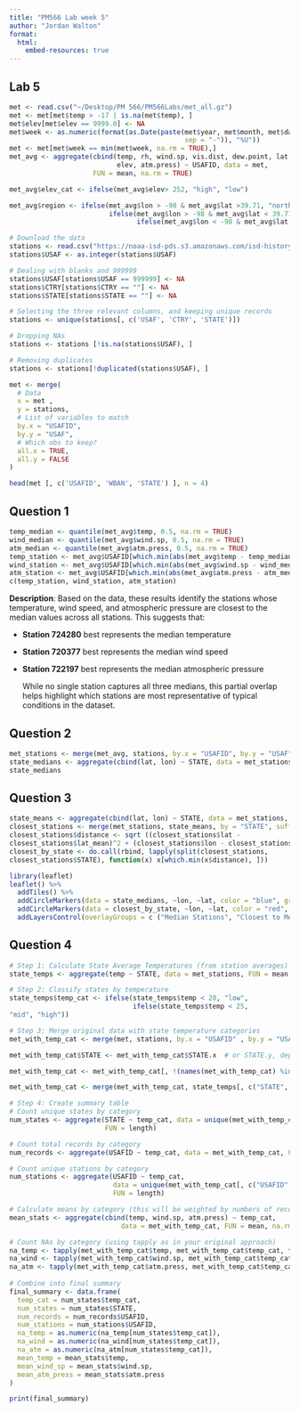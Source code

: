 ```yaml
---
title: "PM566 Lab week 5"
author: "Jordan Walton"
format:
  html:
    embed-resources: true
---
```


## Lab 5

```r
met <- read.csv("~/Desktop/PM 566/PM566Labs/met_all.gz")
met <- met[met$temp > -17 | is.na(met$temp), ]
met$elev[met$elev == 9999.0] <- NA
met$week <- as.numeric(format(as.Date(paste(met$year, met$month, met$day,
                                            sep = "-")), "%U"))
met <- met[met$week == min(met$week, na.rm = TRUE),]
met_avg <- aggregate(cbind(temp, rh, wind.sp, vis.dist, dew.point, lat, lon,
                           elev, atm.press) ~ USAFID, data = met,
                     FUN = mean, na.rm = TRUE)

met_avg$elev_cat <- ifelse(met_avg$elev> 252, "high", "low")

met_avg$region <- ifelse(met_avg$lon > -98 & met_avg$lat >39.71, "north east",
                         ifelse(met_avg$lon > -98 & met_avg$lat < 39.71, "south east",
                                ifelse(met_avg$lon < -98 & met_avg$lat >39.71, "north west", "south west")))
```

```r
# Download the data
stations <- read.csv("https://noaa-isd-pds.s3.amazonaws.com/isd-history.csv")
stations$USAF <- as.integer(stations$USAF)

# Dealing with blanks and 999999
stations$USAF[stations$USAF == 999999] <- NA
stations$CTRY[stations$CTRY == ""] <- NA
stations$STATE[stations$STATE == ""] <- NA

# Selecting the three relevant columns, and keeping unique records
stations <- unique(stations[, c('USAF', 'CTRY', 'STATE')])

# Dropping NAs
stations <- stations [!is.na(stations$USAF), ]

# Removing duplicates
stations <- stations[!duplicated(stations$USAF), ]
```

```r
met <- merge(
  # Data
  x = met ,
  y = stations,
  # List of variables to match
  by.x = "USAFID",
  by.y = "USAF",
  # Which obs to keep?
  all.x = TRUE,
  all.y = FALSE
)

head(met [, c('USAFID', 'WBAN', 'STATE') ], n = 4)
```

## Question 1

```r
temp_median <- quantile(met_avg$temp, 0.5, na.rm = TRUE)
wind_median <- quantile(met_avg$wind.sp, 0.5, na.rm = TRUE)
atm_median <- quantile(met_avg$atm.press, 0.5, na.rm = TRUE)
temp_station <- met_avg$USAFID[which.min(abs(met_avg$temp - temp_median))]
wind_station <- met_avg$USAFID[which.min(abs(met_avg$wind.sp - wind_median))]
atm_station <- met_avg$USAFID[which.min(abs(met_avg$atm.press - atm_median))]
c(temp_station, wind_station, atm_station)
```

**Description**: Based on the data, these results identify the stations whose temperature, wind speed, and atmospheric pressure are closest to the median values across all stations. This suggests that:

-   **Station 724280** best represents the median temperature

-   **Station 720377** best represents the median wind speed

-   **Station 722197** best represents the median atmospheric pressure

    While no single station captures all three medians, this partial overlap helps highlight which stations are most representative of typical conditions in the dataset.

## Question 2

```r
met_stations <- merge(met_avg, stations, by.x = "USAFID", by.y = "USAF")
state_medians <- aggregate(cbind(lat, lon) ~ STATE, data = met_stations, FUN = median, na.rm = TRUE)
state_medians

```

## Question 3

```r
state_means <- aggregate(cbind(lat, lon) ~ STATE, data = met_stations, FUN = mean, na.rm = TRUE)
closest_stations <- merge(met_stations, state_means, by = "STATE", suffixes = c ("","_mean" ))
closest_stations$distance <- sqrt ((closest_stations$lat - 
closest_stations$lat_mean)^2 + (closest_stations$lon - closest_stations$lon_mean)^2)
closest_by_state <- do.call(rbind, lapply(split(closest_stations,
closest_stations$STATE), function(x) x[which.min(x$distance), ]))

library(leaflet)
leaflet() %>%
  addTiles() %>%
  addCircleMarkers(data = state_medians, ~lon, ~lat, color = "blue", group = "Median Stations", popup = ~STATE) %>%
  addCircleMarkers(data = closest_by_state, ~lon, ~lat, color = "red", group = "Closest to Mean", popup = ~STATE) %>%
  addLayersControl(overlayGroups = c ("Median Stations", "Closest to Mean"))
```

## Question 4

```r
# Step 1: Calculate State Average Temperatures (from station averages)
state_temps <- aggregate(temp ~ STATE, data = met_stations, FUN = mean, na.rm = TRUE)

# Step 2: Classify states by temperature 
state_temps$temp_cat <- ifelse(state_temps$temp < 20, "low",
                               ifelse(state_temps$temp < 25,
"mid", "high"))

# Step 3: Merge original data with state temperature categories 
met_with_temp_cat <- merge(met, stations, by.x = "USAFID" , by.y = "USAF")

met_with_temp_cat$STATE <- met_with_temp_cat$STATE.x  # or STATE.y, depending on which one is correct

met_with_temp_cat <- met_with_temp_cat[, !(names(met_with_temp_cat) %in% c("STATE.x", "STATE.y"))]

met_with_temp_cat <- merge(met_with_temp_cat, state_temps[, c("STATE", "temp_cat")], by = "STATE")

# Step 4: Create summary table
# Count unique states by category
num_states <- aggregate(STATE ~ temp_cat, data = unique(met_with_temp_cat[, c("STATE", "temp_cat")]),
                        FUN = length)

# Count total records by category
num_records <- aggregate(USAFID ~ temp_cat, data = met_with_temp_cat, FUN = length)

# Count unique stations by category 
num_stations <- aggregate(USAFID ~ temp_cat,
                          data = unique(met_with_temp_cat[, c("USAFID", "temp_cat")]),
                          FUN = length)

# Calculate means by category (this will be weighted by numbers of records per state)
mean_stats <- aggregate(cbind(temp, wind.sp, atm.press) ~ temp_cat, 
                            data = met_with_temp_cat, FUN = mean, na.rm = TRUE)

# Count NAs by category (using tapply as in your original approach)
na_temp <- tapply(met_with_temp_cat$temp, met_with_temp_cat$temp_cat, function(x) sum(is.na(x)))
na_wind <- tapply(met_with_temp_cat$wind.sp, met_with_temp_cat$temp_cat, function(x) sum(is.na(x)))
na_atm <- tapply(met_with_temp_cat$atm.press, met_with_temp_cat$temp_cat, function (x) sum(is.na(x)))
                          
# Combine into final summary
final_summary <- data.frame(
  temp_cat = num_states$temp_cat,
  num_states = num_states$STATE,
  num_records = num_records$USAFID,
  num_stations = num_stations$USAFID, 
  na_temp = as.numeric(na_temp[num_states$temp_cat]),
  na_wind = as.numeric(na_wind[num_states$temp_cat]),
  na_atm = as.numeric(na_atm[num_states$temp_cat]),
  mean_temp = mean_stats$temp,
  mean_wind_sp = mean_stats$wind.sp,
  mean_atm_press = mean_stats$atm.press
)

print(final_summary)
```
